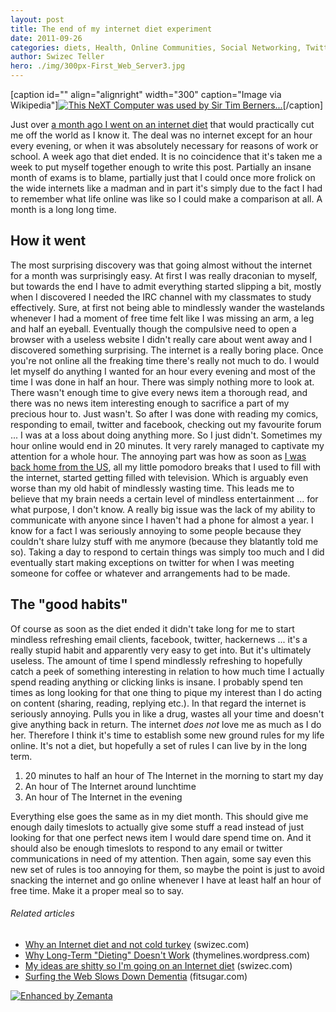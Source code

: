 ```yaml
---
layout: post
title: The end of my internet diet experiment
date: 2011-09-26
categories: diets, Health, Online Communities, Social Networking, Twitter
author: Swizec Teller
hero: ./img/300px-First_Web_Server3.jpg
---
```


\[caption id="" align="alignright" width="300" caption="Image via Wikipedia"][![This NeXT Computer was used by Sir Tim Berners...](./img/300px-First_Web_Server3.jpg "This NeXT Computer was used by Sir Tim Berners...")](http://commons.wikipedia.org/wiki/File:First_Web_Server.jpg)\[/caption]

Just over [a month ago I went on an internet diet](http://swizec.com/blog/my-ideas-are-shitty-so-im-going-on-an-internet-diet/swizec/2239 "My ideas are shitty so I’m going on an internet diet") that would practically cut me off the world as I know it. The deal was no internet except for an hour every evening, or when it was absolutely necessary for reasons of work or school. A week ago that diet ended. It is no coincidence that it's taken me a week to put myself together enough to write this post. Partially an insane month of exams is to blame, partially just that I could once more frolick on the wide internets like a madman and in part it's simply due to the fact I had to remember what life online was like so I could make a comparison at all. A month is a long long time.

## How it went

The most surprising discovery was that going almost without the internet for a month was surprisingly easy. At first I was really draconian to myself, but towards the end I have to admit everything started slipping a bit, mostly when I discovered I needed the IRC channel with my classmates to study effectively. Sure, at first not being able to mindlessly wander the wastelands whenever I had a moment of free time felt like I was missing an arm, a leg and half an eyeball. Eventually though the compulsive need to open a browser with a useless website I didn't really care about went away and I discovered something surprising. The internet is a really boring place. Once you're not online all the freaking time there's really not much to do. I would let myself do anything I wanted for an hour every evening and most of the time I was done in half an hour. There was simply nothing more to look at. There wasn't enough time to give every news item a thorough read, and there was no news item interesting enough to sacrifice a part of my precious hour to. Just wasn't. So after I was done with reading my comics, responding to email, twitter and facebook, checking out my favourite forum ... I was at a loss about doing anything more. So I just didn't. Sometimes my hour online would end in 20 minutes. It very rarely managed to captivate my attention for a whole hour. The annoying part was how as soon as [I was back home from the US](http://swizec.com/blog/i-went-through-yc-as-an-intern-heres-what-i-learned/swizec/2345 "I went through YC as an intern, here’s what I learned"), all my little pomodoro breaks that I used to fill with the internet, started getting filled with television. Which is arguably even worse than my old habit of mindlessly wasting time. This leads me to believe that my brain needs a certain level of mindless entertainment ... for what purpose, I don't know. A really big issue was the lack of my ability to communicate with anyone since I haven't had a phone for almost a year. I know for a fact I was seriously annoying to some people because they couldn't share lulzy stuff with me anymore (because they blatantly told me so). Taking a day to respond to certain things was simply too much and I did eventually start making exceptions on twitter for when I was meeting someone for coffee or whatever and arrangements had to be made.

## The "good habits"

Of course as soon as the diet ended it didn't take long for me to start mindless refreshing email clients, facebook, twitter, hackernews ... it's a really stupid habit and apparently very easy to get into. But it's ultimately useless. The amount of time I spend mindlessly refreshing to hopefully catch a peek of something interesting in relation to how much time I actually spend reading anything or clicking links is insane. I probably spend ten times as long looking for that one thing to pique my interest than I do acting on content (sharing, reading, replying etc.). In that regard the internet is seriously annoying. Pulls you in like a drug, wastes all your time and doesn't give anything back in return. The internet _does not_ love me as much as I do her. Therefore I think it's time to establish some new ground rules for my life online. It's not a diet, but hopefully a set of rules I can live by in the long term.

1.  20 minutes to half an hour of The Internet in the morning to start my day
2.  An hour of The Internet around lunchtime
3.  An hour of The Internet in the evening

Everything else goes the same as in my diet month. This should give me enough daily timeslots to actually give some stuff a read instead of just looking for that one perfect news item I would dare spend time on. And it should also be enough timeslots to respond to any email or twitter communications in need of my attention. Then again, some say even this new set of rules is too annoying for them, so maybe the point is just to avoid snacking the internet and go online whenever I have at least half an hour of free time. Make it a proper meal so to say.

###### Related articles

-   [Why an Internet diet and not cold turkey](http://swizec.com/blog/why-an-internet-diet-and-not-cold-turkey/swizec/2254) (swizec.com)
-   [Why Long-Term "Dieting" Doesn't Work](http://thymelines.wordpress.com/2011/09/23/why-long-term-dieting-doesnt-work/) (thymelines.wordpress.com)
-   [My ideas are shitty so I'm going on an Internet diet](http://swizec.com/blog/my-ideas-are-shitty-so-im-going-on-an-internet-diet/swizec/2239) (swizec.com)
-   [Surfing the Web Slows Down Dementia](http://www.fitsugar.com/5772968) (fitsugar.com)

[![Enhanced by Zemanta](http://img.zemanta.com/zemified_e.png?x-id=fae4e715-0fec-4ee9-8923-01d17131b75f)](http://www.zemanta.com/ "Enhanced by Zemanta")
